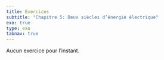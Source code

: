 ```yaml
---
title: Exercices
subtitle: "Chapitre 5: Deux siècles d’énergie électrique"
exo: true
type: exo
tabnav: true
---
```

 Aucun exercice pour l'instant.
